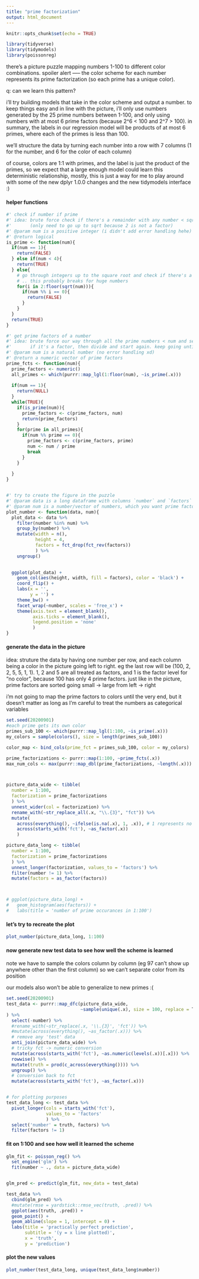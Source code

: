 ```yaml
---
title: "prime factorization"
output: html_document
---
```


```r
knitr::opts_chunk$set(echo = TRUE)
```

```r
library(tidyverse)
library(tidymodels)
library(poissonreg)
```

there's a picture puzzle mapping numbers 1-100 to different color combinations. spoiler alert ----- the color scheme for each number represents its prime factorization (so each prime has a unique color). 

q: can we learn this pattern?

i'll try building models that take in the color scheme and output a number. to keep things easy and in line with the picture, i'll only use numbers generated by the 25 prime numbers between 1-100, and only using numbers with at most 6 prime factors (because 2^6 < 100 and 2^7 > 100). in summary, the labels in our regression model will be products of at most 6 primes, where each of the primes is less than 100.

we'll structure the data by turning each number into a row with 7 columns (1 for the number, and 6 for the color of each column)

of course, colors are 1:1 with primes, and the label is just the product of the primes, so we expect that a large enough model could learn this deterministic relationship, mostly, this is just a way for me to play around with some of the new dplyr 1.0.0 changes and the new tidymodels interface :)


#### helper functions
```r
#' check if number if prime
#' idea: brute force check if there's a remainder with any number < sqrt 
#'       (only need to go up to sqrt because 2 is not a factor)
#' @param num is a positive integer (i didn't add error handling hehe)
#' @return logical
is_prime <- function(num){
  if(num == 1){
    return(FALSE)
  } else if(num < 4){
    return(TRUE)
  } else{
    # go through integers up to the square root and check if there's a remainder
    # .. this probably breaks for huge numbers
    for(i in 2:floor(sqrt(num))){
      if(num %% i == 0){
        return(FALSE)
      }
    }
  }
  return(TRUE)
}

#' get prime factors of a number
#' idea: brute force our way through all the prime numbers < num and see if any of them are a factor
#'       if it's a factor, then divide and start again. keep going until you get the prime factorization
#' @param num is a natural number (no error handling xd)
#' @return a numeric vector of prime factors
prime_fcts <- function(num){
  prime_factors <- numeric()
  all_primes <- which(purrr::map_lgl(1:floor(num), ~is_prime(.x)))
  
  if(num == 1){
    return(NULL)
  }
  while(TRUE){
    if(is_prime(num)){
      prime_factors <- c(prime_factors, num)
      return(prime_factors)
    }
    for(prime in all_primes){
      if(num %% prime == 0){
        prime_factors <- c(prime_factors, prime)
        num <- num / prime
        break
      }
    }
  
  }
}


#' try to create the figure in the puzzle
#' @param data is a long dataframe with columns `number` and `factors`
#' @param num is a number/vector of numbers, which you want prime factor plots for
plot_number <- function(data, num){
  plot_data <- data %>%
    filter(number %in% num) %>%
    group_by(number) %>%
    mutate(width = n(),
           height = 4,
           factors = fct_drop(fct_rev(factors))
           ) %>%
    ungroup()
    

  ggplot(plot_data) +
    geom_col(aes(height, width, fill = factors), color = 'black') + 
    coord_flip() +
    labs(x = '',
         y = '') + 
    theme_bw() + 
    facet_wrap(~number, scales = 'free_x') + 
    theme(axis.text = element_blank(), 
          axis.ticks = element_blank(),
          legend.position = 'none'
          )
}

```

#### generate the data in the picture

idea: struture the data by having one number per row, and each column being a color in the picture going left to right. eg the last row will be (100, 2, 2, 5, 5, 1, 1). 1, 2 and 5 are all treated as factors, and 1 is the factor level for "no color", because 100 has only 4 prime factors. just like in the picture, prime factors are sorted going small -> large from left -> right

i'm not going to map the prime factors to colors until the very end, but it doesn't matter as long as I'm careful to treat the numbers as categorical variables


```r
set.seed(20200901)
#each prime gets its own color
primes_sub_100 <- which(purrr::map_lgl(1:100, ~is_prime(.x)))
my_colors = sample(colors(), size = length(primes_sub_100))

color_map <- bind_cols(prime_fct = primes_sub_100, color = my_colors)

prime_factorizations <- purrr::map(1:100, ~prime_fcts(.x))
max_num_cols <- max(purrr::map_dbl(prime_factorizations, ~length(.x)))



picture_data_wide <- tibble(
  number = 1:100,
  factorization = prime_factorizations
  ) %>%
  unnest_wider(col = factorization) %>%
  rename_with(~str_replace_all(.x, "\\.{3}", "fct")) %>%
  mutate(
    across(everything(), ~ifelse(is.na(.x), 1, .x)), # 1 represents no color
    across(starts_with('fct'), ~as_factor(.x))
    ) 

picture_data_long <- tibble(
  number = 1:100,
  factorization = prime_factorizations
  ) %>%
  unnest_longer(factorization, values_to = 'factors') %>%
  filter(number != 1) %>%
  mutate(factors = as_factor(factors))



# ggplot(picture_data_long) +
#   geom_histogram(aes(factors)) + 
#   labs(title = 'number of prime occurances in 1:100')
```

#### let's try to recreate the plot
```r
plot_number(picture_data_long, 1:100)
```



#### now generate new test data to see how well the scheme is learned
note we have to sample the colors  column by column (eg 97 can't show up anywhere other than the first column)
so we can't separate color from its position

our models also won't be able to generalize to new primes :(
```r
set.seed(20200901)
test_data <- purrr::map_dfc(picture_data_wide, 
                            ~sample(unique(.x), size = 100, replace = T)
) %>%
  select(-number) %>%
  #rename_with(~str_replace(.x, '\\.{3}', 'fct')) %>%
  #mutate(across(everything(), ~as_factor(.x))) %>%
  # remove any 'test' data
  anti_join(picture_data_wide) %>%
  # tricky fct -> numeric conversion
  mutate(across(starts_with('fct'), ~as.numeric(levels(.x))[.x])) %>% 
  rowwise() %>%
  mutate(truth = prod(c_across(everything()))) %>%
  ungroup() %>%
  # conversion back to fct
  mutate(across(starts_with('fct'), ~as_factor(.x)))


# for plotting purposes
test_data_long <- test_data %>%
  pivot_longer(cols = starts_with('fct'),
               values_to = 'factors'
               ) %>%
  select('number' = truth, factors) %>%
  filter(factors != 1)
```


#### fit on 1:100 and see how well it learned the scheme
```r
glm_fit <- poisson_reg() %>%
  set_engine('glm') %>%
  fit(number ~ ., data = picture_data_wide)


glm_pred <- predict(glm_fit, new_data = test_data)

test_data %>%
  cbind(glm_pred) %>%
  #mutate(rmse = yardstick::rmse_vec(truth, .pred)) %>%
  ggplot(aes(truth, .pred)) +
  geom_point() + 
  geom_abline(slope = 1, intercept = 0) + 
  labs(title = 'practically perfect prediction',
       subtitle = '(y = x line plotted)',
       x = 'truth', 
       y = 'prediction')
```


#### plot the new values

```r
plot_number(test_data_long, unique(test_data_long$number))
```




